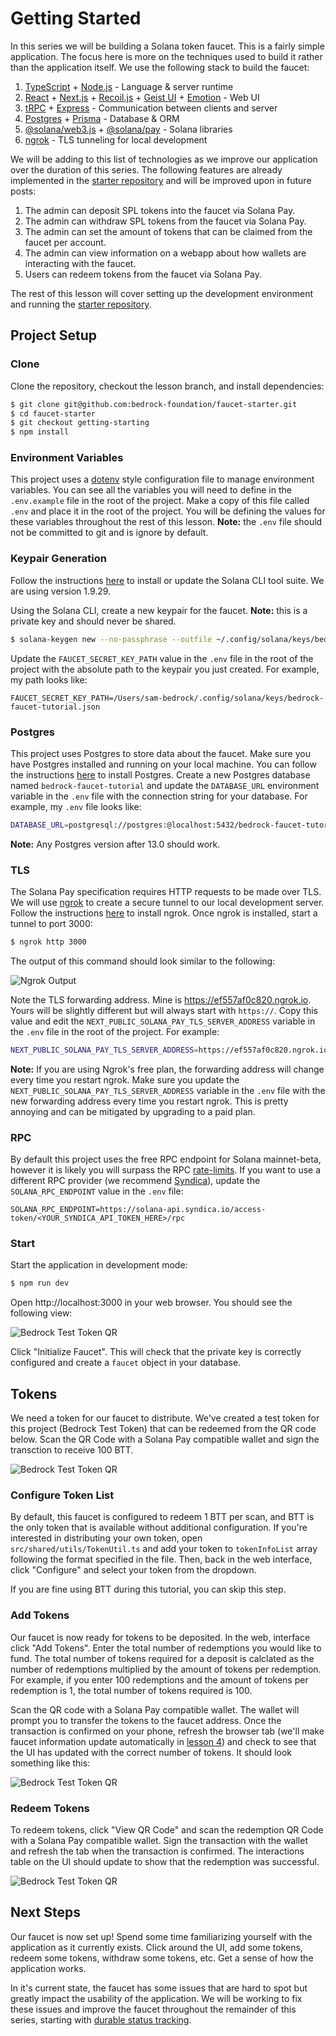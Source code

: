 
# Getting Started

<IncompleteCallout />

In this series we will be building a Solana token faucet. This is a fairly simple application. The focus here is more on the techniques used to build it rather than the application itself. We use the following stack to build the faucet:
1. [TypeScript](https://github.com/microsoft/TypeScript) + [Node.js](https://nodejs.org/en/) - Language & server runtime
2. [React](https://reactjs.org/) + [Next.js](https://nextjs.org/) + [Recoil.js](https://recoiljs.org/) + [Geist UI](https://geist-ui.dev/en-us) + [Emotion](https://emotion.sh/docs/@emotion/styled) - Web UI
3. [tRPC](https://trpc.io/) + [Express](https://expressjs.com/) - Communication between clients and server
4. [Postgres](https://github.com/postgres/postgres) + [Prisma](https://www.prisma.io/) - Database & ORM
5. [@solana/web3.js](https://github.com/solana-labs/solana-web3.js/) + [@solana/pay](https://github.com/solana-labs/solana-pay) - Solana libraries
7. [ngrok](https://ngrok.com/) - TLS tunneling for local development

We will be adding to this list of technologies as we improve our application over the duration of this series. The following features are already implemented in the [starter repository](https://github.com/bedrock-foundation/faucet-starter) and will be improved upon in future posts:


1. The admin can deposit SPL tokens into the faucet via Solana Pay.
2. The admin can withdraw SPL tokens from the faucet via Solana Pay.
3. The admin can set the amount of tokens that can be claimed from the faucet per account.
4. The admin can view information on a webapp about how wallets are interacting with the faucet.
5. Users can redeem tokens from the faucet via Solana Pay.

The rest of this lesson will cover setting up the development environment and running the [starter repository](https://github.com/bedrock-foundation/faucet-starter).

## Project Setup

### Clone

Clone the repository, checkout the lesson branch, and install dependencies:
 ```bash
 $ git clone git@github.com:bedrock-foundation/faucet-starter.git
 $ cd faucet-starter
 $ git checkout getting-starting
 $ npm install
 ```

 ### Environment Variables
 This project uses a [dotenv](https://nextjs.org/docs/basic-features/environment-variables) style configuration file to manage environment variables. You can see all the variables you will need to define in the `.env.example` file in the root of the project. Make a copy of this file called `.env` and place it in the root of the project. You will be defining the values for these variables throughout the rest of this lesson. **Note:** the `.env` file should not be committed to git and is ignore by default.
 

 ### Keypair Generation
Follow the instructions [here](https://docs.solana.com/cli/install-solana-cli-tools) to install or update the Solana CLI tool suite. We are using version 1.9.29.

Using the Solana CLI, create a new keypair for the faucet. **Note:** this is a private key and should never be shared.
 ```bash
 $ solana-keygen new --no-passphrase --outfile ~/.config/solana/keys/bedrock-faucet-tutorial.json
 ```
Update the `FAUCET_SECRET_KEY_PATH` value in the `.env` file in the root of the project with the absolute path to the keypair you just created. For example, my path looks like:
 ``` 
 FAUCET_SECRET_KEY_PATH=/Users/sam-bedrock/.config/solana/keys/bedrock-faucet-tutorial.json
 ```

 ### Postgres

 This project uses Postgres to store data about the faucet. Make sure you have Postgres installed and running on your local machine. You can follow the instructions [here](https://www.postgresql.org/download/) to install Postgres. 
 Create a new Postgres database named `bedrock-faucet-tutorial` and update the `DATABASE_URL` 
 environment variable in the `.env` file with the connection string for your database. For example, my `.env` file looks like:

 ```bash
 DATABASE_URL=postgresql://postgres:@localhost:5432/bedrock-faucet-tutorial
 ```

 **Note:** Any Postgres version after 13.0 should work. 

 ### TLS

 The Solana Pay specification requires HTTP requests to be made over TLS. We will use [ngrok](https://ngrok.com/) to create a secure tunnel to our local development server. Follow the instructions [here](https://ngrok.com/download) to install ngrok. Once ngrok is installed, start a tunnel to port 3000: 

 ```bash
 $ ngrok http 3000
 ```

 The output of this command should look similar to the following:

![Ngrok Output](../../../public/images/2-getting-started/start-ngrok.png)

Note the TLS forwarding address. Mine is https://ef557af0c820.ngrok.io. Yours will be slightly different but will always start with `https://`. Copy this value and edit the `NEXT_PUBLIC_SOLANA_PAY_TLS_SERVER_ADDRESS` variable in the `.env` file in the root of the project. For example:

```bash
NEXT_PUBLIC_SOLANA_PAY_TLS_SERVER_ADDRESS=https://ef557af0c820.ngrok.io
```

**Note:** If you are using Ngrok's free plan, the forwarding address will change every time you restart ngrok. Make sure you update the `NEXT_PUBLIC_SOLANA_PAY_TLS_SERVER_ADDRESS` variable in the `.env` file with the new forwarding address every time you restart ngrok. This is pretty annoying and can be mitigated by upgrading to a paid plan.

 ### RPC

By default this project uses the free RPC endpoint for Solana mainnet-beta, however it is likely you will surpass the RPC 
[rate-limits](https://docs.solana.com/cluster/rpc-endpoints#mainnet-beta). If you want to use a different RPC provider (we recommend [Syndica](https://syndica.io/)), 
update the `SOLANA_RPC_ENDPOINT` value in the `.env` file:

 ``` 
 SOLANA_RPC_ENDPOINT=https://solana-api.syndica.io/access-token/<YOUR_SYNDICA_API_TOKEN_HERE>/rpc
 ```

 ### Start

 Start the application in development mode:
 ```bash
 $ npm run dev
 ```
 Open http://localhost:3000 in your web browser. You should see the following view:

 ![Bedrock Test Token QR](../../../public/images/2-getting-started/initialize-faucet.png)

 Click "Initialize Faucet". This will check that the private key is correctly configured and create a `faucet` object in your database.


## Tokens

We need a token for our faucet to distribute. We've created a test token for this project (Bedrock Test Token) that can be redeemed 
from the QR code below. Scan the QR Code with a Solana Pay compatible wallet and sign the transction to receive 100 BTT.

![Bedrock Test Token QR](../../../public/images/2-getting-started/test-token-qr.png)

### Configure Token List

By default, this faucet is configured to redeem 1 BTT per scan, and BTT is the only token that is available without additional configuration. 
If you're interested in distributing your own token, open `src/shared/utils/TokenUtil.ts` and add your token to `tokenInfoList` array 
following the format specified in the file. Then, back in the web interface, click "Configure" and select your token from the dropdown.

If you are fine using BTT during this tutorial, you can skip this step.

### Add Tokens
Our faucet is now ready for tokens to be deposited. In the web, interface click "Add Tokens". Enter the total number of redemptions 
you would like to fund. The total number of tokens required for a deposit is calclated as the number of redemptions multiplied by the amount of tokens per redemption.
 For example, if you enter 100 redemptions and the amount of tokens per redemption is 1, the total number of tokens required is 100. 

Scan the QR code with a Solana Pay compatible wallet. The wallet will prompt you to transfer the tokens 
to the faucet address. Once the transaction is confirmed on your phone, refresh the browser tab (we'll make faucet information update automatically in 
[lesson 4](/solana-pay/real-time-updates)) and check to see that the UI has updated with the correct number of tokens. It should look 
something like this:

![Bedrock Test Token QR](../../../public/images/2-getting-started/add-tokens.png)

### Redeem Tokens

To redeem tokens, click "View QR Code" and scan the redemption QR Code with a Solana Pay compatible wallet. Sign the transaction with the wallet and 
refresh the tab when the transaction is confirmed. The interactions table on the UI should update to show that the redemption was successful.

![Bedrock Test Token QR](../../../public/images/2-getting-started/first-redemption.png)


## Next Steps

Our faucet is now set up! Spend some time familiarizing yourself with the application as it currently exists. 
Click around the UI, add some tokens, redeem some tokens, withdraw some tokens, etc. Get a sense of how the application works.

In it's current state, the faucet has some issues that are hard to spot but greatly impact the usability of the application. We will be
working to fix these issues and improve the faucet throughout the remainder of this series, starting with [durable status tracking](/solana-pay/durable-tracking).